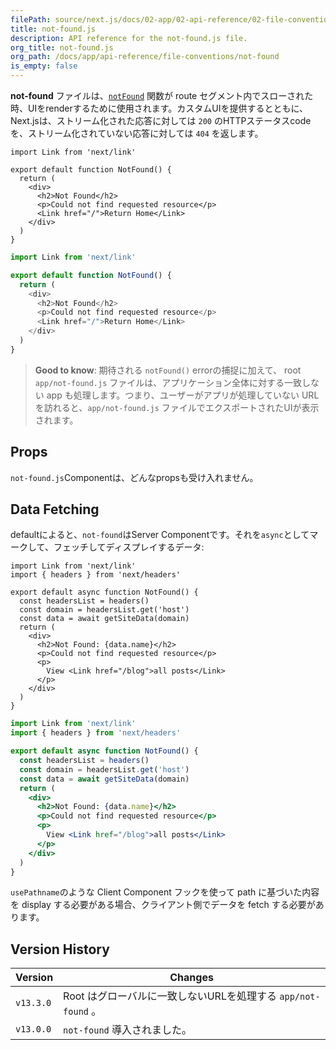 ```yaml
---
filePath: source/next.js/docs/02-app/02-api-reference/02-file-conventions/not-found.mdx
title: not-found.js
description: API reference for the not-found.js file.
org_title: not-found.js
org_path: /docs/app/api-reference/file-conventions/not-found
is_empty: false
---
```


**not-found** ファイルは、[`notFound`](/ja/javascript/next.js/v14/02-app/02-api-reference/04-functions/not-found) 関数が route セグメント内でスローされた時、UIをrenderするために使用されます。カスタムUIを提供するとともに、Next.jsは、ストリーム化された応答に対しては `200` のHTTPステータスcodeを、ストリーム化されていない応答に対しては `404` を返します。

```tsx:app/not-found.tsx
import Link from 'next/link'

export default function NotFound() {
  return (
    <div>
      <h2>Not Found</h2>
      <p>Could not find requested resource</p>
      <Link href="/">Return Home</Link>
    </div>
  )
}
```

```jsx:app/blog/not-found.js
import Link from 'next/link'

export default function NotFound() {
  return (
    <div>
      <h2>Not Found</h2>
      <p>Could not find requested resource</p>
      <Link href="/">Return Home</Link>
    </div>
  )
}
```

> **Good to know**: 期待される `notFound()` errorの捕捉に加えて、 root `app/not-found.js` ファイルは、アプリケーション全体に対する一致しない app も処理します。つまり、ユーザーがアプリが処理していない URL を訪れると、`app/not-found.js` ファイルでエクスポートされたUIが表示されます。

## Props

`not-found.js`Componentは、どんなpropsも受け入れません。

## Data Fetching

defaultによると、`not-found`はServer Componentです。それを`async`としてマークして、フェッチしてディスプレイするデータ:

```tsx:app/not-found.tsx
import Link from 'next/link'
import { headers } from 'next/headers'

export default async function NotFound() {
  const headersList = headers()
  const domain = headersList.get('host')
  const data = await getSiteData(domain)
  return (
    <div>
      <h2>Not Found: {data.name}</h2>
      <p>Could not find requested resource</p>
      <p>
        View <Link href="/blog">all posts</Link>
      </p>
    </div>
  )
}
```

```jsx:app/not-found.jsx
import Link from 'next/link'
import { headers } from 'next/headers'

export default async function NotFound() {
  const headersList = headers()
  const domain = headersList.get('host')
  const data = await getSiteData(domain)
  return (
    <div>
      <h2>Not Found: {data.name}</h2>
      <p>Could not find requested resource</p>
      <p>
        View <Link href="/blog">all posts</Link>
      </p>
    </div>
  )
}
```

`usePathname`のような Client Component フックを使って path に基づいた内容を display する必要がある場合、クライアント側でデータを fetch する必要があります。

## Version History

| Version | Changes |
| --------- | --------------------------------------------------- |
| `v13.3.0` | Root はグローバルに一致しないURLを処理する `app/not-found` 。|
| `v13.0.0` | `not-found` 導入されました。|
